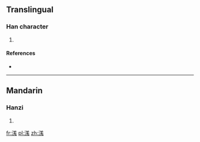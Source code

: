 ==Translingual==

===Han character===
{{Han char|rn=85|rad=水|as=10|sn=13|four=|canj=水廿山戈 (ETUI)}}

# {{defn|Han|sort=水10}}

====References====
* {{Han ref|kx=0640.250|dkj=17970|hdz=31707.020|uh=6EAC|ud=28332}}

----

==Mandarin==

===Hanzi===
{{cmn-hanzi|pin=[[qiāng]] ([[qiang1]])|wg=ch'iang<sup>1</sup>}}

# {{defn|Mandarin|sort=水10}}

[[fr:溬]]
[[pl:溬]]
[[zh:溬]]